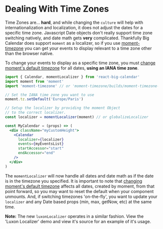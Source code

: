 
<Meta title="Guides/Timezones" />

# Dealing With Time Zones

Time Zones are... **hard**, and while changing the `culture` will help with internationalization and localization, it does not adjust the dates for a specific time zone. Javascript Date objects don't really support time zone switching natively, and date math gets **very** complicated. Thankfully Big Calendar does support `moment` as a localizer, so if you use [moment-timezone](https://momentjs.com/timezone/) you can get your events to display relevant to a time zone other than the browser native.

To change your events to display as a specific time zone, you must [change moment's default timezone](https://momentjs.com/timezone/docs/#/using-timezones/default-timezone/) for all dates, **using an IANA time zone**.

```jsx
import { Calendar, momentLocalizer } from 'react-big-calendar'
import moment from 'moment'
import 'moment-timezone' // or 'moment-timezone/builds/moment-timezone-with-data[-datarange].js'. See their docs

// Set the IANA time zone you want to use
moment.tz.setDefault('Europe/Paris')

// Setup the localizer by providing the moment Object
// to the correct localizer.
const localizer = momentLocalizer(moment) // or globalizeLocalizer

const MyCalendar = (props) => (
  <div className="myCustomHeight">
    <Calendar
      localizer={localizer}
      events={myEventsList}
      startAccessor="start"
      endAccessor="end"
    />
  </div>
)
```

The `momentLocalizer` will now handle all dates and date math as if the date is in the timezone you specified. It is important to note that [changing moment's default timezone](https://momentjs.com/timezone/docs/#/using-timezones/default-timezone/) affects all dates, created by moment, from that point forward, so you may want to reset the default when your component unmounts. And, if switching timezones 'on-the-fly', you want to update your `localizer` and any Date based props (min, max, getNow, etc) at the same time.

**Note:** The new `luxonLocalizer` operates in a similar fashion. View the 'Luxon Localizer' demo and view it's source for an example of it's usage.
